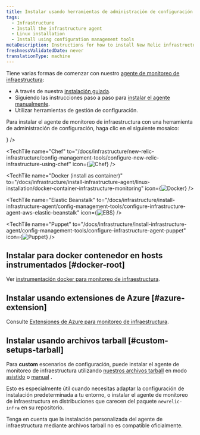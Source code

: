 ```yaml
---
title: Instalar usando herramientas de administración de configuración
tags:
  - Infrastructure
  - Install the infrastructure agent
  - Linux installation
  - Install using configuration management tools
metaDescription: Instructions for how to install New Relic infrastructure monitoring for Linux systems using configuration management tools.
freshnessValidatedDate: never
translationType: machine
---
```







Tiene varias formas de comenzar con nuestro [agente de monitoreo de infraestructura](/docs/infrastructure/infrastructure-monitoring/get-started/get-started-infrastructure-monitoring/):

* A través de nuestra [instalación guiada](/docs/new-relic-one/use-new-relic-one/cross-product-functions/install-configure/new-relic-guided-install-overview/).
* Siguiendo las instrucciones paso a paso para [instalar el agente manualmente](/docs/infrastructure/install-infrastructure-agent/linux-installation/install-infrastructure-monitoring-agent-linux#manual-install).
* Utilizar herramientas de gestión de configuración.

Para instalar el agente de monitoreo de infraestructura con una herramienta de administración de configuración, haga clic en el siguiente mosaico:

<TechTileGrid>
  <TechTile
    name="Ansible"
    to="/docs/infrastructure/new-relic-infrastructure/config-management-tools/configure-new-relic-infrastructure-using-ansible"
    icon={<img src={osAnsibleRed} alt="Ansible" variant="TechTile"/>}
  />

  <TechTile
    name="Chef"
    to="/docs/infrastructure/new-relic-infrastructure/config-management-tools/configure-new-relic-infrastructure-using-chef"
    icon={<img src={osChef} alt="Chef" variant="TechTile"/>}
  />

  <TechTile
    name="Docker (install as container)"
    to="/docs/infrastructure/install-infrastructure-agent/linux-installation/docker-container-infrastructure-monitoring"
    icon={<img src={osDocker} alt="Docker" variant="TechTile"/>}
  />

  <TechTile
    name="Elastic Beanstalk"
    to="/docs/infrastructure/install-infrastructure-agent/config-management-tools/configure-infrastructure-agent-aws-elastic-beanstalk"
    icon={<img src={osEbs} alt="EBS" variant="TechTile"/>}
  />

  <TechTile
    name="Puppet"
    to="/docs/infrastructure/install-infrastructure-agent/config-management-tools/configure-infrastructure-agent-puppet"
    icon={<img src={osPuppet} alt="Puppet" variant="TechTile"/>}
  />
</TechTileGrid>

## Instalar para docker contenedor en hosts instrumentados [#docker-root]

Ver [instrumentación docker para monitoreo de infraestructura](/docs/infrastructure/new-relic-infrastructure/data-instrumentation/docker-instrumentation-infrastructure).

## Instalar usando extensiones de Azure [#azure-extension]

Consulte [Extensiones de Azure para monitoreo de infraestructura](/docs/infrastructure/install-infrastructure-agent/linux-installation/azure-extensions-infrastructure).

## Instalar usando archivos tarball [#custom-setups-tarball]

Para <DNT>**custom**</DNT> escenarios de configuración, puede instalar el agente de monitoreo de infraestructura utilizando [nuestros archivos tarball](https://download.newrelic.com/infrastructure_agent/binaries/linux/) en modo [asistido](/docs/infrastructure/install-configure-manage-infrastructure/linux-installation/tarball-assisted-install-infrastructure-linux) o [manual](/docs/infrastructure/install-configure-manage-infrastructure/linux-installation/tarball-manual-install-infrastructure-linux) .

Esto es especialmente útil cuando necesitas adaptar la configuración de instalación predeterminada a tu entorno, o instalar el agente de monitoreo de infraestructura en distribuciones que carecen del paquete `newrelic-infra` en su repositorio.

<Callout variant="important">
  Tenga en cuenta que la instalación personalizada del agente de infraestructura mediante archivos tarball no es compatible oficialmente.
</Callout>